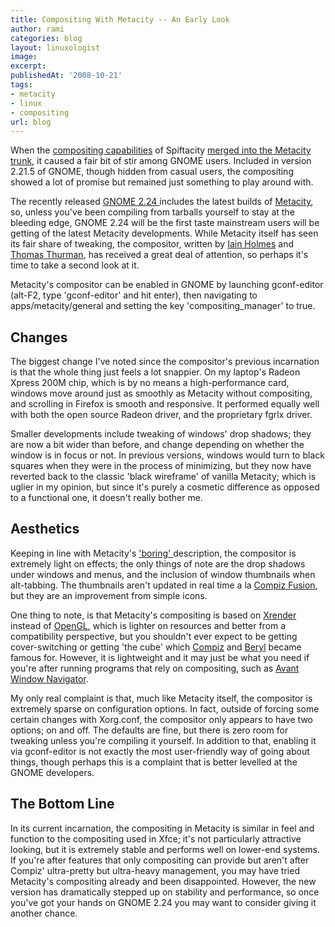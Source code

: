 ```yaml
---
title: Compositing With Metacity -- An Early Look
author: rami
categories: blog
layout: linuxologist
image:
excerpt:
publishedAt: '2008-10-21'
tags:
- metacity
- linux
- compositing
url: blog
---
```


When the [compositing capabilities](http://en.wikipedia.org/wiki/Compositing_window_manager) of Spiftacity [merged into the Metacity trunk](http://blog/s.gnome.org/metacity/2007/12/19/compositor-on-trunk/), it caused a fair bit of stir among GNOME users. Included in version 2.21.5 of GNOME, though hidden from casual users, the compositing showed a lot of promise but remained just something to play around with.

The recently released [GNOME 2.24 ](http://library.gnome.org/misc/release-notes/2.24/)includes the latest builds of [Metacity](http://en.wikipedia.org/wiki/Metacity), so, unless you've been compiling from tarballs yourself to stay at the bleeding edge, GNOME 2.24 will be the first taste mainstream users will be getting of the latest Metacity developments. While Metacity itself has seen its fair share of tweaking, the compositor, written by [Iain Holmes](http://blogs.gnome.org/iain/) and [Thomas Thurman](http://marnanel.org/writing/about-me), has received a great deal of attention, so perhaps it's time to take a second look at it.

Metacity's compositor can be enabled in GNOME by launching gconf-editor (alt-F2, type 'gconf-editor' and hit enter), then navigating to apps/metacity/general and setting the key 'compositing\_manager' to true.

## Changes

The biggest change I've noted since the compositor's previous incarnation is that the whole thing just feels a lot snappier. On my laptop's Radeon Xpress 200M chip, which is by no means a high-performance card, windows move around just as smoothly as Metacity without compositing, and scrolling in Firefox is smooth and responsive. It performed equally well with both the open source Radeon driver, and the proprietary fgrlx driver.

Smaller developments include tweaking of windows' drop shadows; they are now a bit wider than before, and change depending on whether the window is in focus or not. In previous versions, windows would turn to black squares when they were in the process of minimizing, but they now have reverted back to the classic 'black wireframe' of vanilla Metacity; which is uglier in my opinion, but since it's purely a cosmetic difference as opposed to a functional one, it doesn't really bother me.

## Aesthetics

Keeping in line with Metacity's ['boring' ](http://en.wikipedia.org/wiki/Metacity#Philosophy)description, the compositor is extremely light on effects; the only things of note are the drop shadows under windows and menus, and the inclusion of window thumbnails when alt-tabbing. The thumbnails aren't updated in real time a la [Compiz Fusion](http://www.compiz-fusion.org/), but they are an improvement from simple icons.

One thing to note, is that Metacity's compositing is based on [Xrender](http://en.wikipedia.org/wiki/Xrender) instead of [OpenGL](http://en.wikipedia.org/wiki/Opengl), which is lighter on resources and better from a compatibility perspective, but you shouldn't ever expect to be getting cover-switching or getting 'the cube' which [Compiz](http://en.wikipedia.org/wiki/Compiz) and [Beryl](http://en.wikipedia.org/wiki/Beryl_(window_manager)) became famous for. However, it is lightweight and it may just be what you need if you're after running programs that rely on compositing, such as [Avant Window Navigator](http://en.wikipedia.org/wiki/Avant_window_navigator).

My only real complaint is that, much like Metacity itself, the compositor is extremely sparse on configuration options. In fact, outside of forcing some certain changes with Xorg.conf, the compositor only appears to have two options; on and off. The defaults are fine, but there is zero room for tweaking unless you're compiling it yourself. In addition to that, enabling it via gconf-editor is not exactly the most user-friendly way of going about things, though perhaps this is a complaint that is better levelled at the GNOME developers.

## The Bottom Line

In its current incarnation, the compositing in Metacity is similar in feel and function to the compositing used in Xfce; it's not particularly attractive looking, but it is extremely stable and performs well on lower-end systems. If you're after features that only compositing can provide but aren't after Compiz' ultra-pretty but ultra-heavy management, you may have tried Metacity's compositing already and been disappointed. However, the new version has dramatically stepped up on stability and performance, so once you've got your hands on GNOME 2.24 you may want to consider giving it another chance.

